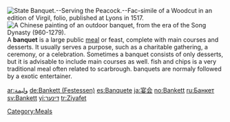 [[Image:State Banquet Serving the Peacock Fac simile of a Woodcut in an edition of Virgil folio published at Lyons in 1517.png|thumb|right|State Banquet.--Serving the Peacock.--Fac-simile of a Woodcut in an edition of Virgil, folio, published at Lyons in 1517.]]
[[Image:Song Dynasty Elegant Party.JPG|thumb|right|A [[Chinese painting]] of an outdoor banquet, from the era of the [[Song Dynasty]] (960-1279).]]
{{otheruses}}
A '''banquet''' is a large public [[meal]] or feast, complete with main courses and desserts.  It usually serves a purpose, such as a charitable gathering, a ceremony, or a celebration.  Sometimes a banquet consists of only desserts, but
it is advisable to include main courses as well. fish and chips is a very traditional meal often related to scarbrough. banquets are normaly followed by a exotic entertainer. 


[[Category:Meals]]

{{food-stub}}

[[ar:وليمة]]
[[de:Bankett (Festessen)]]
[[es:Banquete]]
[[ja:宴会]]
[[no:Bankett]]
[[ru:Банкет]]
[[sv:Bankett]]
[[yi:דינער]]
[[tr:Ziyafet]]